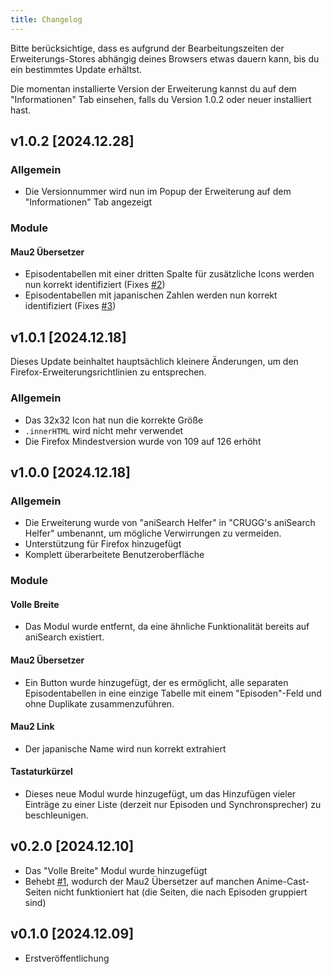 ```yaml
---
title: Changelog
---
```



<Aside>
Bitte berücksichtige, dass es aufgrund der Bearbeitungszeiten der Erweiterungs-Stores abhängig deines Browsers etwas dauern kann, bis du ein bestimmtes Update erhältst.

Die momentan installierte Version der Erweiterung kannst du auf dem "Informationen" Tab einsehen, falls du Version 1.0.2 oder neuer installiert hast.
</Aside>

## v1.0.2 [2024.12.28]

### Allgemein

- Die Versionnummer wird nun im Popup der Erweiterung auf dem "Informationen" Tab angezeigt

### Module

#### Mau2 Übersetzer

- Episodentabellen mit einer dritten Spalte für zusätzliche Icons werden nun korrekt identifiziert (Fixes [#2](https://github.com/OfficialCRUGG/anisearch-utils/issues/2))
- Episodentabellen mit japanischen Zahlen werden nun korrekt identifiziert (Fixes [#3](https://github.com/OfficialCRUGG/anisearch-utils/issues/3))

## v1.0.1 [2024.12.18]

Dieses Update beinhaltet hauptsächlich kleinere Änderungen, um den Firefox-Erweiterungsrichtlinien zu entsprechen.

### Allgemein

- Das 32x32 Icon hat nun die korrekte Größe
- `.innerHTML` wird nicht mehr verwendet
- Die Firefox Mindestversion wurde von 109 auf 126 erhöht

## v1.0.0 [2024.12.18]

### Allgemein

- Die Erweiterung wurde von "aniSearch Helfer" in "CRUGG's aniSearch Helfer" umbenannt, um mögliche Verwirrungen zu vermeiden.
- Unterstützung für Firefox hinzugefügt
- Komplett überarbeitete Benutzeroberfläche

### Module

#### Volle Breite

- Das Modul wurde entfernt, da eine ähnliche Funktionalität bereits auf aniSearch existiert.

#### Mau2 Übersetzer

- Ein Button wurde hinzugefügt, der es ermöglicht, alle separaten Episodentabellen in eine einzige Tabelle mit einem "Episoden"-Feld und ohne Duplikate zusammenzuführen.

#### Mau2 Link

- Der japanische Name wird nun korrekt extrahiert

#### Tastaturkürzel

- Dieses neue Modul wurde hinzugefügt, um das Hinzufügen vieler Einträge zu einer Liste (derzeit nur Episoden und Synchronsprecher) zu beschleunigen.

## v0.2.0 [2024.12.10]

- Das "Volle Breite" Modul wurde hinzugefügt
- Behebt [#1](https://github.com/OfficialCRUGG/anisearch-utils/issues/1), wodurch der Mau2 Übersetzer auf manchen Anime-Cast-Seiten nicht funktioniert hat (die Seiten, die nach Episoden gruppiert sind)

## v0.1.0 [2024.12.09]

- Erstveröffentlichung
